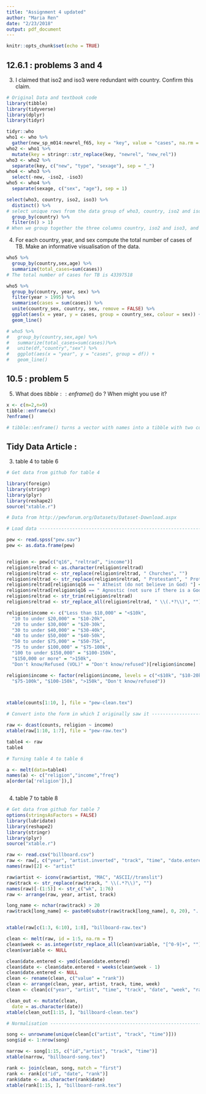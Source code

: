 ```yaml
---
title: "Assignment 4 updated"
author: "Maria Ren"
date: "2/23/2018"
output: pdf_document
---
```


```r
knitr::opts_chunk$set(echo = TRUE)
```


## 12.6.1 : problems 3 and 4 

(3) I claimed that iso2 and iso3 were redundant with country. Confirm this claim. 
```r
# Original Data and textbook code 
library(tibble)
library(tidyverse)
library(dplyr)
library(tidyr)

tidyr::who
who1 <- who %>% 
  gather(new_sp_m014:newrel_f65, key = "key", value = "cases", na.rm = TRUE)
who2 <- who1 %>% 
  mutate(key = stringr::str_replace(key, "newrel", "new_rel"))
who3 <- who2 %>% 
  separate(key, c("new", "type", "sexage"), sep = "_")
who4 <- who3 %>% 
  select(-new, -iso2, -iso3)
who5 <- who4 %>% 
  separate(sexage, c("sex", "age"), sep = 1)
```


```r
select(who3, country, iso2, iso3) %>%
  distinct() %>% 
# select unique rows from the data group of who3, country, iso2 and iso3
  group_by(country) %>%
  filter(n() > 1)
# When we group together the three columns country, iso2 and iso3, and try to findunique rows from the data, we found that none of the values in the columns have different values from each other, therefore these three columns are redundant.
```

(4) For each country, year, and sex compute the total number of cases of TB. Make an informative visualisation of the data.

```r

who5 %>% 
  group_by(country,sex,age) %>% 
  summarize(total_cases=sum(cases))
# The total number of cases for TB is 43397518

who5 %>%
  group_by(country, year, sex) %>%
  filter(year > 1995) %>%
  summarise(cases = sum(cases)) %>%
  unite(country_sex, country, sex, remove = FALSE) %>%
  ggplot(aes(x = year, y = cases, group = country_sex, colour = sex)) +
  geom_line()

# who5 %>%
#   group_by(country,sex,age) %>%
#   summarize(total_cases=sum(cases))%>%
#   unite(df,"country","sex") %>%
#   ggplot(aes(x = "year", y = "cases", group = df)) +
#   geom_line()

```

## 10.5 : problem 5 

(5) What does $tibble::enframe()$ do ? When might you use it? 

```r
x <- c(m=2,n=9)
tibble::enframe(x)
?enframe()

# tibble::enframe() turns a vector with names into a tibble with two columns,as shown from above. You can use it when you have a named data vector,and you want to add that to another data frame. 

```


## Tidy Data Article : 

3) table 4 to table 6 

```r

# Get data from github for table 4 

library(foreign)
library(stringr)
library(plyr)
library(reshape2)
source("xtable.r")

# Data from http://pewforum.org/Datasets/Dataset-Download.aspx

# Load data -----------------------------------------------------------------

pew <- read.spss("pew.sav")
pew <- as.data.frame(pew)


religion <- pew[c("q16", "reltrad", "income")]
religion$reltrad <- as.character(religion$reltrad)
religion$reltrad <- str_replace(religion$reltrad, " Churches", "")
religion$reltrad <- str_replace(religion$reltrad, " Protestant", " Prot")
religion$reltrad[religion$q16 == " Atheist (do not believe in God) "] <- "Atheist"
religion$reltrad[religion$q16 == " Agnostic (not sure if there is a God) "] <- "Agnostic"
religion$reltrad <- str_trim(religion$reltrad)
religion$reltrad <- str_replace_all(religion$reltrad, " \\(.*?\\)", "")

religion$income <- c("Less than $10,000" = "<$10k", 
  "10 to under $20,000" = "$10-20k", 
  "20 to under $30,000" = "$20-30k", 
  "30 to under $40,000" = "$30-40k", 
  "40 to under $50,000" = "$40-50k", 
  "50 to under $75,000" = "$50-75k",
  "75 to under $100,000" = "$75-100k", 
  "100 to under $150,000" = "$100-150k", 
  "$150,000 or more" = ">150k", 
  "Don't know/Refused (VOL)" = "Don't know/refused")[religion$income]

religion$income <- factor(religion$income, levels = c("<$10k", "$10-20k", "$20-30k", "$30-40k", "$40-50k", "$50-75k", 
  "$75-100k", "$100-150k", ">150k", "Don't know/refused"))



xtable(counts[1:10, ], file = "pew-clean.tex")

# Convert into the form in which I originally saw it -------------------------

raw <- dcast(counts, religion ~ income)
xtable(raw[1:10, 1:7], file = "pew-raw.tex")

table4 <- raw
table4
```

```r

# Turning table 4 to table 6 

a <- melt(data=table4)
names(a) <- c("religion","income","freq")
a[order(a['religion']),]



```




4) table 7 to table 8


```r
# Get data from github for table 7
options(stringsAsFactors = FALSE)
library(lubridate)
library(reshape2)
library(stringr)
library(plyr)
source("xtable.r")

raw <- read.csv("billboard.csv")
raw <- raw[, c("year", "artist.inverted", "track", "time", "date.entered", "x1st.week", "x2nd.week", "x3rd.week", "x4th.week", "x5th.week", "x6th.week", "x7th.week", "x8th.week", "x9th.week", "x10th.week", "x11th.week", "x12th.week", "x13th.week", "x14th.week", "x15th.week", "x16th.week", "x17th.week", "x18th.week", "x19th.week", "x20th.week", "x21st.week", "x22nd.week", "x23rd.week", "x24th.week", "x25th.week", "x26th.week", "x27th.week", "x28th.week", "x29th.week", "x30th.week", "x31st.week", "x32nd.week", "x33rd.week", "x34th.week", "x35th.week", "x36th.week", "x37th.week", "x38th.week", "x39th.week", "x40th.week", "x41st.week", "x42nd.week", "x43rd.week", "x44th.week", "x45th.week", "x46th.week", "x47th.week", "x48th.week", "x49th.week", "x50th.week", "x51st.week", "x52nd.week", "x53rd.week", "x54th.week", "x55th.week", "x56th.week", "x57th.week", "x58th.week", "x59th.week", "x60th.week", "x61st.week", "x62nd.week", "x63rd.week", "x64th.week", "x65th.week", "x66th.week", "x67th.week", "x68th.week", "x69th.week", "x70th.week", "x71st.week", "x72nd.week", "x73rd.week", "x74th.week", "x75th.week", "x76th.week")]
names(raw)[2] <- "artist"

raw$artist <- iconv(raw$artist, "MAC", "ASCII//translit")
raw$track <- str_replace(raw$track, " \\(.*?\\)", "")
names(raw)[-(1:5)] <- str_c("wk", 1:76)
raw <- arrange(raw, year, artist, track)

long_name <- nchar(raw$track) > 20
raw$track[long_name] <- paste0(substr(raw$track[long_name], 0, 20), "...")


xtable(raw[c(1:3, 6:10), 1:8], "billboard-raw.tex")

clean <- melt(raw, id = 1:5, na.rm = T)
clean$week <- as.integer(str_replace_all(clean$variable, "[^0-9]+", ""))
clean$variable <- NULL

clean$date.entered <- ymd(clean$date.entered)
clean$date <- clean$date.entered + weeks(clean$week - 1)
clean$date.entered <- NULL
clean <- rename(clean, c("value" = "rank"))
clean <- arrange(clean, year, artist, track, time, week)
clean <- clean[c("year", "artist", "time", "track", "date", "week", "rank")]

clean_out <- mutate(clean, 
  date = as.character(date))
xtable(clean_out[1:15, ], "billboard-clean.tex")

# Normalisation --------------------------------------------------------------

song <- unrowname(unique(clean[c("artist", "track", "time")]))
song$id <- 1:nrow(song)

narrow <- song[1:15, c("id","artist", "track", "time")]
xtable(narrow, "billboard-song.tex")

rank <- join(clean, song, match = "first")
rank <- rank[c("id", "date", "rank")]
rank$date <- as.character(rank$date)
xtable(rank[1:15, ], "billboard-rank.tex")








```


























